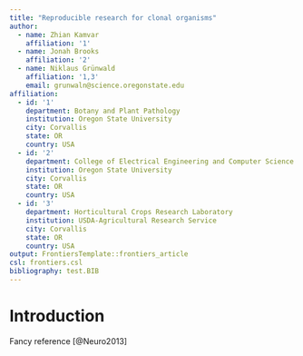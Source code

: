 ```yaml
---
title: "Reproducible research for clonal organisms"
author:
  - name: Zhian Kamvar
    affiliation: '1'
  - name: Jonah Brooks
    affiliation: '2'
  - name: Niklaus Grünwald
    affiliation: '1,3'
    email: grunwaln@science.oregonstate.edu
affiliation:
  - id: '1'
    department: Botany and Plant Pathology
    institution: Oregon State University
    city: Corvallis
    state: OR
    country: USA
  - id: '2' 
    department: College of Electrical Engineering and Computer Science
    institution: Oregon State University
    city: Corvallis
    state: OR
    country: USA
  - id: '3' 
    department: Horticultural Crops Research Laboratory
    institution: USDA-Agricultural Research Service
    city: Corvallis
    state: OR
    country: USA
output: FrontiersTemplate::frontiers_article
csl: frontiers.csl
bibliography: test.BIB
---
```



# Introduction {-}

Fancy reference [@Neuro2013]

